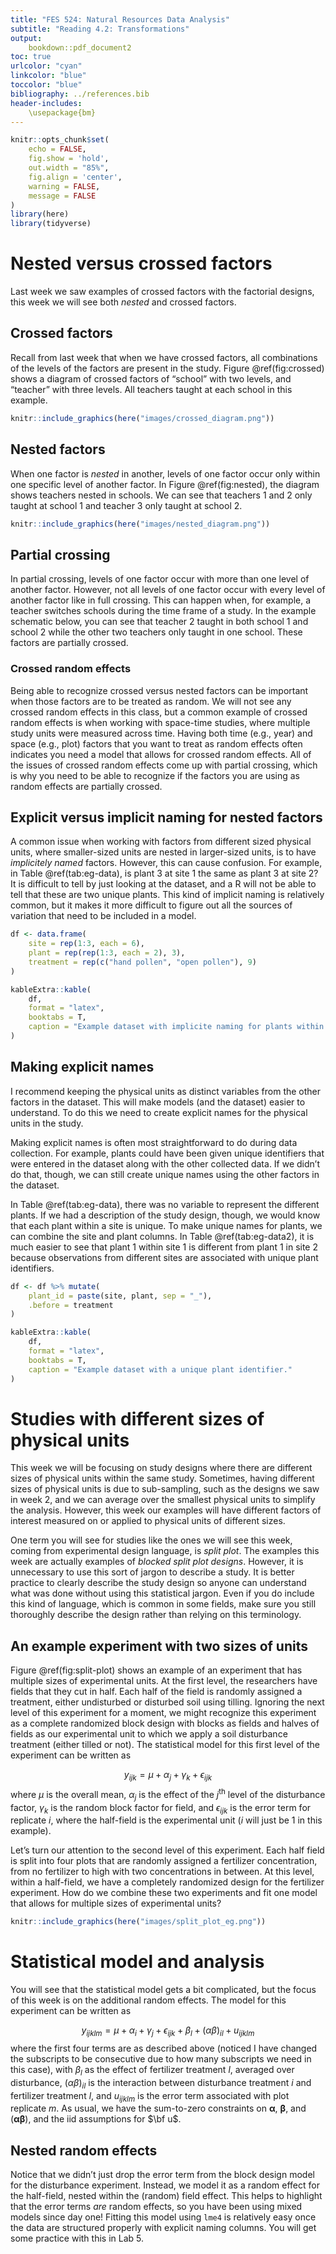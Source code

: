 ```yaml
---
title: "FES 524: Natural Resources Data Analysis"
subtitle: "Reading 4.2: Transformations"
output:
    bookdown::pdf_document2
toc: true
urlcolor: "cyan"
linkcolor: "blue"
toccolor: "blue"
bibliography: ../references.bib
header-includes:
    \usepackage{bm}
---
```


```r
knitr::opts_chunk$set(
    echo = FALSE,
    fig.show = 'hold',
    out.width = "85%",
    fig.align = 'center',
    warning = FALSE,
    message = FALSE
)
library(here)
library(tidyverse)
```



# Nested versus crossed factors

Last week we saw examples of crossed factors with the factorial designs, this week we will see both *nested* and crossed factors.

## Crossed factors

Recall from last week that when we have crossed factors, all combinations of the levels of the factors are present in the study. Figure \@ref(fig:crossed) shows a diagram of crossed factors of "school" with two levels, and "teacher" with three levels. All teachers taught at each school in this example.

```r
knitr::include_graphics(here("images/crossed_diagram.png"))
```

## Nested factors

When one factor is *nested* in another, levels of one factor occur only within one specific level of another factor.  In Figure \@ref(fig:nested), the diagram shows teachers nested in schools. We can see that teachers 1 and 2 only taught at school 1 and teacher 3 only taught at school 2.

```r
knitr::include_graphics(here("images/nested_diagram.png"))
```

## Partial crossing

In partial crossing, levels of one factor occur with more than one level of another factor.  However, not all levels of one factor occur with every level of another factor like in full crossing.  This can happen when, for example, a teacher switches schools during the time frame of a study.  In the example schematic below, you can see that teacher 2 taught in both school 1 and school 2 while the other two teachers only taught in one school.  These factors are partially crossed.


### Crossed random effects

Being able to recognize crossed versus nested factors can be important when those factors are to be treated as random. We will not see any crossed random effects in this class, but a common example of crossed random effects is when working with space-time studies, where multiple study units were measured across time.  Having both time (e.g., year) and space (e.g., plot) factors that you want to treat as random effects often indicates you need a model that allows for crossed random effects. All of the issues of crossed random effects come up with partial crossing, which is why you need to be able to recognize if the factors you are using as random effects are partially crossed.


## Explicit versus implicit naming for nested factors

A common issue when working with factors from different sized physical units, where smaller-sized units are nested in larger-sized units, is to have *implicitely named* factors. However, this can cause confusion. For example, in Table \@ref(tab:eg-data), is plant 3 at site 1 the same as plant 3 at site 2? It is difficult to tell by just looking at the dataset, and a R will not be able to tell that these are two unique plants.  This kind of implicit naming is relatively common, but it makes it more difficult to figure out all the sources of variation that need to be included in a model.

```r
df <- data.frame(
    site = rep(1:3, each = 6),
    plant = rep(rep(1:3, each = 2), 3),
    treatment = rep(c("hand pollen", "open pollen"), 9)
)

kableExtra::kable(
    df,
    format = "latex",
    booktabs = T,
    caption = "Example dataset with implicite naming for plants within sites."
)
```


## Making explicit names

I recommend keeping the physical units as distinct variables from the other factors in the dataset.  This will make models (and the dataset) easier to understand.  To do this we need to create explicit names for the physical units in the study.

Making explicit names is often most straightforward to do during data collection.  For example, plants could have been given unique identifiers that were entered in the dataset along with the other collected data.  If we didn't do that, though, we can still create unique names using the other factors in the dataset.

In Table \@ref(tab:eg-data), there was no variable to represent the different plants.  If we had a description of the study design, though, we would know that each plant within a site is unique.  To make unique names for plants, we can combine the site and plant columns. In Table \@ref(tab:eg-data2), it is much easier to see that plant 1 within site 1 is different from plant 1 in site 2 because observations from different sites are associated with unique plant identifiers.

```r
df <- df %>% mutate(
    plant_id = paste(site, plant, sep = "_"),
    .before = treatment
)

kableExtra::kable(
    df,
    format = "latex",
    booktabs = T,
    caption = "Example dataset with a unique plant identifier."
)
```


# Studies with different sizes of physical units

This week we will be focusing on study designs where there are different sizes of physical units within the same study.  Sometimes, having different sizes of physical units is due to sub-sampling, such as the designs we saw in week 2, and we can average over the smallest physical units to simplify the analysis.  However, this week our examples will have different factors of interest measured on or applied to physical units of different sizes.

One term you will see for studies like the ones we will see this week, coming from experimental design language, is *split plot*.  The examples this week are actually examples of *blocked split plot designs*.  However, it is unnecessary to use this sort of jargon to describe a study.  It is better practice to clearly describe the study design so anyone can understand what was done without using this statistical jargon.  Even if you do include this kind of language, which is common in some fields, make sure you still thoroughly describe the design rather than relying on this terminology. 


## An example experiment with two sizes of units

Figure \@ref(fig:split-plot) shows an example of an experiment that has multiple sizes of experimental units. At the first level, the researchers have fields that they cut in half. Each half of the field is randomly assigned a treatment, either undisturbed or disturbed soil using tilling. Ignoring the next level of this experiment for a moment, we might recognize this experiment as a complete randomized block design with blocks as fields and halves of fields as our experimental unit to which we apply a soil disturbance treatment (either tilled or not). The statistical model for this first level of the experiment can be written as

$$
y_{ijk} = \mu + \alpha_j + \gamma_k + \epsilon_{ijk}
$$
where $\mu$ is the overall mean, $\alpha_j$ is the effect of the $j^\text{th}$ level of the disturbance factor, $\gamma_k$ is the random block factor for field, and $\epsilon_{ijk}$ is the error term for replicate $i$, where the half-field is the experimental unit ($i$ will just be 1 in this example).

Let's turn our attention to the second level of this experiment. Each half field is split into four plots that are randomly assigned a fertilizer concentration, from no fertilizer to high with two concentrations in between. At this level, within a half-field, we have a completely randomized design for the fertilizer experiment. How do we combine these two experiments and fit one model that allows for multiple sizes of experimental units?

```r
knitr::include_graphics(here("images/split_plot_eg.png"))
```


# Statistical model and analysis

You will see that the statistical model gets a bit complicated, but the focus of this week is on the additional random effects. The model for this experiment can be written as

$$
y_{ijklm} = \mu + \alpha_{i} + \gamma_j + \epsilon_{ijk} + \beta_l + (\alpha\beta)_{il} + u_{ijklm}
$$
where the first four terms are as described above (noticed I have changed the subscripts to be consecutive due to how many subscripts we need in this case), with $\beta_l$ as the effect of fertilizer treatment $l$, averaged over disturbance, $(\alpha\beta)_{il}$ is the interaction between disturbance treatment $i$ and fertilizer treatment $l$, and $u_{ijklm}$ is the error term associated with plot replicate $m$. As usual, we have the sum-to-zero constraints on $\bm \alpha$, $\bm \beta$, and $(\bm{\alpha\beta})$, and the iid assumptions for $\bf u$.

## Nested random effects

Notice that we didn't just drop the error term from the block design model for the disturbance experiment. Instead, we model it as a random effect for the half-field, nested within the (random) field effect. This helps to highlight that the error terms *are* random effects, so you have been using mixed models since day one! Fitting this model using `lme4` is relatively easy once the data are structured properly with explicit naming columns. You will get some practice with this in Lab 5.
